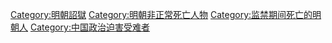 [[Category:明朝詔獄|Category:明朝詔獄]]
[[Category:明朝非正常死亡人物|Category:明朝非正常死亡人物]]
[[Category:监禁期间死亡的明朝人|Category:监禁期间死亡的明朝人]]
[[Category:中国政治迫害受难者|Category:中国政治迫害受难者]]